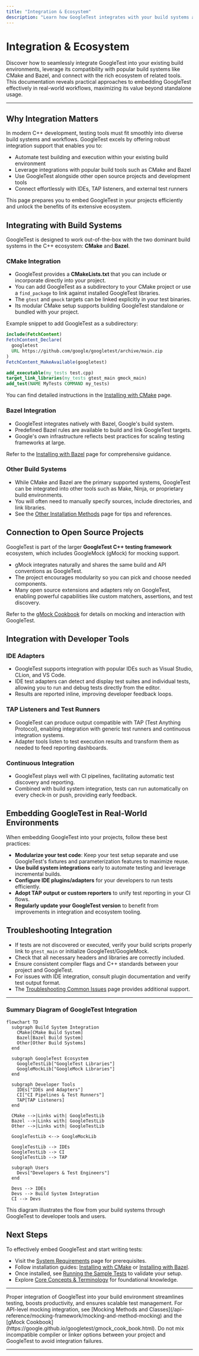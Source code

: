 ```yaml
---
title: "Integration & Ecosystem"
description: "Learn how GoogleTest integrates with your build systems and tooling (CMake, Bazel), connects to other open source projects, and interacts with related tools like IDE adapters, TAP listeners, and test runners. This section prepares you to embed GoogleTest in real-world environments and leverage its ecosystem."
---
```


# Integration & Ecosystem

Discover how to seamlessly integrate GoogleTest into your existing build environments, leverage its compatibility with popular build systems like CMake and Bazel, and connect with the rich ecosystem of related tools. This documentation reveals practical approaches to embedding GoogleTest effectively in real-world workflows, maximizing its value beyond standalone usage.

---

## Why Integration Matters

In modern C++ development, testing tools must fit smoothly into diverse build systems and workflows. GoogleTest excels by offering robust integration support that enables you to:

- Automate test building and execution within your existing build environment
- Leverage integrations with popular build tools such as CMake and Bazel
- Use GoogleTest alongside other open source projects and development tools
- Connect effortlessly with IDEs, TAP listeners, and external test runners

This page prepares you to embed GoogleTest in your projects efficiently and unlock the benefits of its extensive ecosystem.


## Integrating with Build Systems

GoogleTest is designed to work out-of-the-box with the two dominant build systems in the C++ ecosystem: **CMake** and **Bazel**.

### CMake Integration

- GoogleTest provides a **CMakeLists.txt** that you can include or incorporate directly into your project.
- You can add GoogleTest as a subdirectory to your CMake project or use a `find_package` to link against installed GoogleTest libraries.
- The `gtest` and `gmock` targets can be linked explicitly in your test binaries.
- Its modular CMake setup supports building GoogleTest standalone or bundled with your project.

Example snippet to add GoogleTest as a subdirectory:

```cmake
include(FetchContent)
FetchContent_Declare(
  googletest
  URL https://github.com/google/googletest/archive/main.zip
)
FetchContent_MakeAvailable(googletest)

add_executable(my_tests test.cpp)
target_link_libraries(my_tests gtest_main gmock_main)
add_test(NAME MyTests COMMAND my_tests)
```

You can find detailed instructions in the [Installing with CMake](/getting-started/installation-initialization/install-cmake) page.

### Bazel Integration

- GoogleTest integrates natively with Bazel, Google's build system.
- Predefined Bazel rules are available to build and link GoogleTest targets.
- Google's own infrastructure reflects best practices for scaling testing frameworks at large.

Refer to the [Installing with Bazel](/getting-started/installation-initialization/install-bazel) page for comprehensive guidance.

### Other Build Systems

- While CMake and Bazel are the primary supported systems, GoogleTest can be integrated into other tools such as Make, Ninja, or proprietary build environments.
- You will often need to manually specify sources, include directories, and link libraries.
- See the [Other Installation Methods](/getting-started/installation-initialization/integration-other-methods) page for tips and references.


## Connection to Open Source Projects

GoogleTest is part of the larger **GoogleTest C++ testing framework** ecosystem, which includes GoogleMock (gMock) for mocking support.

- gMock integrates naturally and shares the same build and API conventions as GoogleTest.
- The project encourages modularity so you can pick and choose needed components.
- Many open source extensions and adapters rely on GoogleTest, enabling powerful capabilities like custom matchers, assertions, and test discovery.

Refer to the [gMock Cookbook](https://google.github.io/googletest/gmock_cook_book.html) for details on mocking and interaction with GoogleTest.


## Integration with Developer Tools

### IDE Adapters

- GoogleTest supports integration with popular IDEs such as Visual Studio, CLion, and VS Code.
- IDE test adapters can detect and display test suites and individual tests, allowing you to run and debug tests directly from the editor.
- Results are reported inline, improving developer feedback loops.

### TAP Listeners and Test Runners

- GoogleTest can produce output compatible with TAP (Test Anything Protocol), enabling integration with generic test runners and continuous integration systems.
- Adapter tools listen to test execution results and transform them as needed to feed reporting dashboards.

### Continuous Integration

- GoogleTest plays well with CI pipelines, facilitating automatic test discovery and reporting.
- Combined with build system integration, tests can run automatically on every check-in or push, providing early feedback.


## Embedding GoogleTest in Real-World Environments

When embedding GoogleTest into your projects, follow these best practices:

- **Modularize your test code**: Keep your test setup separate and use GoogleTest's fixtures and parameterization features to maximize reuse.
- **Use build system integrations** early to automate testing and leverage incremental builds.
- **Configure IDE plugins/adapters** for your developers to run tests efficiently.
- **Adopt TAP output or custom reporters** to unify test reporting in your CI flows.
- **Regularly update your GoogleTest version** to benefit from improvements in integration and ecosystem tooling.


## Troubleshooting Integration

- If tests are not discovered or executed, verify your build scripts properly link to `gtest_main` or initialize GoogleTest/GoogleMock.
- Check that all necessary headers and libraries are correctly included.
- Ensure consistent compiler flags and C++ standards between your project and GoogleTest.
- For issues with IDE integration, consult plugin documentation and verify test output format.
- The [Troubleshooting Common Issues](/getting-started/troubleshooting-support/common-issues) page provides additional support.


---

### Summary Diagram of GoogleTest Integration

```mermaid
flowchart TD
  subgraph Build System Integration
    CMake[CMake Build System]
    Bazel[Bazel Build System]
    Other[Other Build Systems]
  end

  subgraph GoogleTest Ecosystem
    GoogleTestLib["GoogleTest Libraries"]
    GoogleMockLib["GoogleMock Libraries"]
  end

  subgraph Developer Tools
    IDEs["IDEs and Adapters"]
    CI["CI Pipelines & Test Runners"]
    TAP[TAP Listeners]
  end

  CMake -->|Links with| GoogleTestLib
  Bazel -->|Links with| GoogleTestLib
  Other -->|Links with| GoogleTestLib

  GoogleTestLib <--> GoogleMockLib

  GoogleTestLib --> IDEs
  GoogleTestLib --> CI
  GoogleTestLib --> TAP

  subgraph Users
    Devs["Developers & Test Engineers"]
  end

  Devs --> IDEs
  Devs --> Build System Integration
  CI --> Devs
```

This diagram illustrates the flow from your build systems through GoogleTest to developer tools and users.


## Next Steps

To effectively embed GoogleTest and start writing tests:

- Visit the [System Requirements](/getting-started/setup-requirements/system-prerequisites) page for prerequisites.
- Follow installation guides: [Installing with CMake](/getting-started/installation-initialization/install-cmake) or [Installing with Bazel](/getting-started/installation-initialization/install-bazel).
- Once installed, see [Running the Sample Tests](/getting-started/first-test-experience/run-sample-tests) to validate your setup.
- Explore [Core Concepts & Terminology](/overview/framework-architecture-concepts/core-concepts-and-terminology) for foundational knowledge.


---

<Tip>
Proper integration of GoogleTest into your build environment streamlines testing, boosts productivity, and ensures scalable test management.
</Tip>

<Info>
For API-level mocking integration, see [Mocking Methods and Classes](/api-reference/mocking-framework/mocking-and-method-mocking) and the [gMock Cookbook](https://google.github.io/googletest/gmock_cook_book.html).
</Info>

<Warning>
Do not mix incompatible compiler or linker options between your project and GoogleTest to avoid integration failures.
</Warning>

---